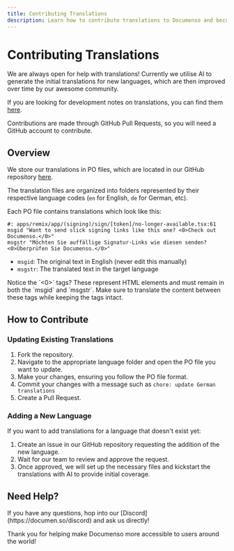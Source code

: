 ```yaml
---
title: Contributing Translations
description: Learn how to contribute translations to Documenso and become part of our community.
---
```



# Contributing Translations

We are always open for help with translations! Currently we utilise AI to generate the initial translations for new languages, which are then improved over time by our awesome community.

If you are looking for development notes on translations, you can find them [here](/developers/local-development/translations).

<Callout type="info">
  Contributions are made through GitHub Pull Requests, so you will need a GitHub account to
  contribute.
</Callout>

## Overview

We store our translations in PO files, which are located in our GitHub repository [here](https://github.com/documenso/documenso/tree/main/packages/lib/translations).

The translation files are organized into folders represented by their respective language codes (`en` for English, `de` for German, etc).

Each PO file contains translations which look like this:

```po
#: apps/remix/app/(signing)/sign/[token]/no-longer-available.tsx:61
msgid "Want to send slick signing links like this one? <0>Check out Documenso.</0>"
msgstr "Möchten Sie auffällige Signatur-Links wie diesen senden? <0>Überprüfen Sie Documenso.</0>"
```

- `msgid`: The original text in English (never edit this manually)
- `msgstr`: The translated text in the target language

<Callout type="warning">
  Notice the `<0>` tags? These represent HTML elements and must remain in both the `msgid` and `msgstr`. Make sure to translate the content between these tags while keeping the tags intact.
</Callout>

## How to Contribute

### Updating Existing Translations

1. Fork the repository.
2. Navigate to the appropriate language folder and open the PO file you want to update.
3. Make your changes, ensuring you follow the PO file format.
4. Commit your changes with a message such as `chore: update German translations`
5. Create a Pull Request.

### Adding a New Language

If you want to add translations for a language that doesn't exist yet:

1. Create an issue in our GitHub repository requesting the addition of the new language.
2. Wait for our team to review and approve the request.
3. Once approved, we will set up the necessary files and kickstart the translations with AI to provide initial coverage.

## Need Help?

<Callout type="info">
  If you have any questions, hop into our [Discord](https://documen.so/discord) and ask us directly!
</Callout>

Thank you for helping make Documenso more accessible to users around the world!

